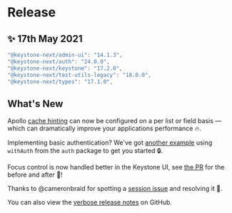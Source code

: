 
# Release

## ✨ 17th May 2021

```typescript
"@keystone-next/admin-ui": "14.1.3",
"@keystone-next/auth": "24.0.0",
"@keystone-next/keystone": "17.2.0",
"@keystone-next/test-utils-legacy": "18.0.0",
"@keystone-next/types": "17.1.0",
```

## What's New

Apollo [cache hinting](https://next.keystonejs.com/apis/schema#graphql) can now be configured on a per list or field basis — which can dramatically improve your applications performance 🔥.

Implementing basic authentication? We've got [another example](https://github.com/keystonejs/keystone/tree/master/examples/with-auth) using `withAuth` from the `auth` package to get you started 🔒.

Focus control is now handled better in the Keystone UI, see [the PR](https://github.com/keystonejs/keystone/pull/5670) for the before and after 👀!

Thanks to @cameronbraid for spotting a [session issue](https://github.com/keystonejs/keystone/pull/5727/files) and resolving it 🐛.

You can also view the [verbose release notes](https://github.com/keystonejs/keystone/releases/tag/2021-05-17) on GitHub.

